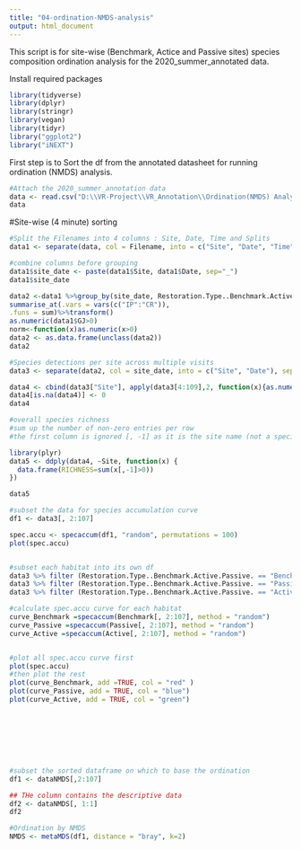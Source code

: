 ```yaml
---
title: "04-ordination-NMDS-analysis"
output: html_document
---
```


This script is for site-wise (Benchmark, Actice and Passive sites) species composition ordination analysis for the 2020_summer_annotated data.


Install required packages
```r
library(tidyverse)
library(dplyr)
library(stringr)
library(vegan)
library(tidyr)
library("ggplot2")
library("iNEXT")
```

First step is to Sort the df from the annotated datasheet for running ordination (NMDS) analysis.

```r
#Attach the 2020_summer_annotation data 
data <- read.csv("D:\\VR-Project\\VR_Annotation\\Ordination(NMDS) Analysis\\2020-summer-annotation-working document.csv")
data
```


#Site-wise (4 minute) sorting 
```r
#Split the Filenames into 4 columns : Site, Date, Time and Splits   
data1 <- separate(data, col = Filename, into = c("Site", "Date", "Time", "Splits"), sep = "_")

#combine columns before grouping
data1$site_date <- paste(data1$Site, data1$Date, sep="_")
data1$site_date

```

```r

data2 <-data1 %>%group_by(site_date, Restoration.Type..Benchmark.Active.Passive.)%>%
summarise_at(.vars = vars(c("IP":"CR")),
.funs = sum)%>%transform() 
as.numeric(data1$GJ>0)
norm<-function(x)as.numeric(x>0)
data2 <- as.data.frame(unclass(data2))
data2

```

```r
#Species detections per site across multiple visits
data3 <- separate(data2, col = site_date, into = c("Site", "Date"), sep = "_")

data4 <- cbind(data3["Site"], apply(data3[4:109],2, function(x){as.numeric(x>0)}))
data4[is.na(data4)] <- 0
data4

```


```r
#overall species richness 
#sum up the number of non-zero entries per row 
#the first column is ignored [, -1] as it is the site name (not a species count)

library(plyr)
data5 <- ddply(data4, ~Site, function(x) {
  data.frame(RICHNESS=sum(x[,-1]>0))
})

data5
```

```r
#subset the data for species accumulation curve
df1 <- data3[, 2:107]

spec.accu <- specaccum(df1, "random", permutations = 100)
plot(spec.accu)


#subset each habitat into its own df
data3 %>% filter (Restoration.Type..Benchmark.Active.Passive. == "Benchmark") -> Benchmark
data3 %>% filter (Restoration.Type..Benchmark.Active.Passive. == "Passive") -> Passive
data3 %>% filter (Restoration.Type..Benchmark.Active.Passive. == "Active") -> Active

#calculate spec.accu curve for each habitat
curve_Benchmark =specaccum(Benchmark[, 2:107], method = "random")
curve_Passive =specaccum(Passive[, 2:107], method = "random")
curve_Active =specaccum(Active[, 2:107], method = "random")


#plot all spec.accu curve first
plot(spec.accu)
#then plot the rest
plot(curve_Benchmark, add =TRUE, col = "red" )
plot(curve_Passive, add = TRUE, col = "blue")
plot(curve_Active, add = TRUE, col = "green")
```



```r


```



```r


```


```r


```

```r

```


```r



```



```r



```




```r



```




```r
#subset the sorted dataframe on which to base the ordination
df1 <- dataNMDS[,2:107]

## THe column contains the descriptive data
df2 <- dataNMDS[, 1:1]
df2


```



```r
#Ordination by NMDS
NMDS <- metaMDS(df1, distance = "bray", k=2)



```








                
                
                
                
                
                
                
                
                
                
                
                
                

